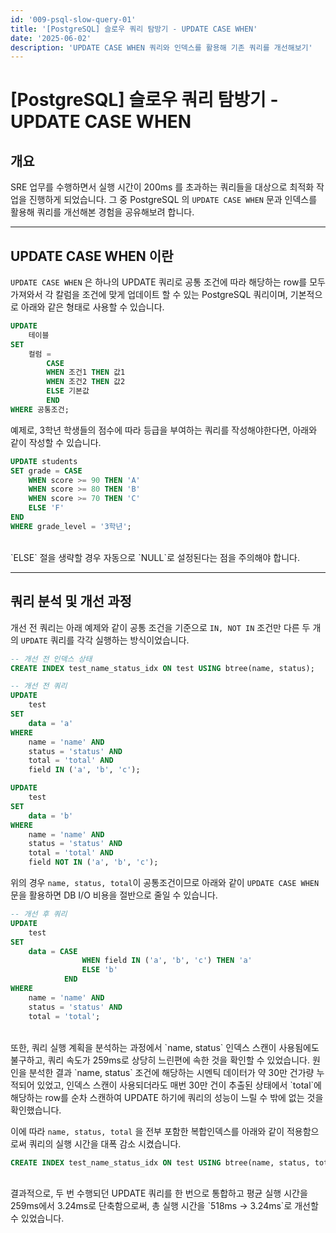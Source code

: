 ```yaml
---
id: '009-psql-slow-query-01'
title: '[PostgreSQL] 슬로우 쿼리 탐방기 - UPDATE CASE WHEN'
date: '2025-06-02'
description: 'UPDATE CASE WHEN 쿼리와 인덱스를 활용해 기존 쿼리를 개선해보기'
---
```


# [PostgreSQL] 슬로우 쿼리 탐방기 - UPDATE CASE WHEN
<MdxDivider />

## 개요

SRE 업무를 수행하면서 실행 시간이 200ms 를 초과하는 쿼리들을 대상으로 최적화 작업을 진행하게 되었습니다.
그 중 PostgreSQL 의 `UPDATE CASE WHEN` 문과 인덱스를 활용해 쿼리를 개선해본 경험을 공유해보려 합니다.

---

## UPDATE CASE WHEN 이란

`UPDATE CASE WHEN` 은 하나의 UPDATE 쿼리로 공통 조건에 따라 해당하는 row를 모두 가져와서 각 칼럼을 조건에 맞게 업데이트 할 수 있는 PostgreSQL 쿼리이며, 기본적으로 아래와 같은 형태로 사용할 수 있습니다.

```sql
UPDATE
	테이블
SET
	컬럼 = 
		CASE
	    WHEN 조건1 THEN 값1
	    WHEN 조건2 THEN 값2
	    ELSE 기본값
		END
WHERE 공통조건;
```

예제로, 3학년 학생들의 점수에 따라 등급을 부여하는 쿼리를 작성해야한다면, 아래와 같이 작성할 수 있습니다.

```sql
UPDATE students
SET grade = CASE
    WHEN score >= 90 THEN 'A'
    WHEN score >= 80 THEN 'B'
    WHEN score >= 70 THEN 'C'
    ELSE 'F'
END
WHERE grade_level = '3학년';
```
<br />
`ELSE` 절을 생략할 경우 자동으로 `NULL`로 설정된다는 점을 주의해야 합니다.

---

## 쿼리 분석 및 개선 과정

개선 전 쿼리는 아래 예제와 같이 공통 조건을 기준으로 `IN, NOT IN` 조건만 다른 두 개의 `UPDATE` 쿼리를 각각 실행하는 방식이었습니다.

```sql
-- 개선 전 인덱스 상태
CREATE INDEX test_name_status_idx ON test USING btree(name, status);

-- 개선 전 쿼리
UPDATE 
    test
SET
    data = 'a'
WHERE
    name = 'name' AND
    status = 'status' AND
    total = 'total' AND
    field IN ('a', 'b', 'c');

UPDATE 
    test
SET
    data = 'b'
WHERE
    name = 'name' AND
    status = 'status' AND
    total = 'total' AND
    field NOT IN ('a', 'b', 'c');
```

위의 경우  `name, status, total`이 공통조건이므로 아래와 같이 `UPDATE CASE WHEN` 문을 활용하면 DB I/O 비용을 절반으로 줄일 수 있습니다.

```sql
-- 개선 후 쿼리
UPDATE
    test
SET
    data = CASE
                WHEN field IN ('a', 'b', 'c') THEN 'a'
                ELSE 'b'
            END
WHERE
    name = 'name' AND
    status = 'status' AND
    total = 'total';
```
<br />
또한, 쿼리 실행 계획을 분석하는 과정에서 `name, status` 인덱스 스캔이 사용됨에도 불구하고, 쿼리 속도가 259ms로 상당히 느린편에 속한 것을 확인할 수 있었습니다.
원인을 분석한 결과 `name, status` 조건에 해당하는 시멘틱 데이터가 약 30만 건가량 누적되어 있었고, 인덱스 스캔이 사용되더라도 매번 30만 건이 추출된 상태에서 `total`에 해당하는 row를 순차 스캔하여 UPDATE 하기에 쿼리의 성능이 느릴 수 밖에 없는 것을 확인했습니다.

이에 따라 `name, status, total` 을 전부 포함한 복합인덱스를 아래와 같이 적용함으로써 쿼리의 실행 시간을 대폭 감소 시켰습니다.

```sql
CREATE INDEX test_name_status_idx ON test USING btree(name, status, total);
```
<br />
결과적으로, 두 번 수행되던 UPDATE 쿼리를 한 번으로 통합하고 평균 실행 시간을 259ms에서 3.24ms로 단축함으로써, 총 실행 시간을 `518ms → 3.24ms`로 개선할 수 있었습니다.